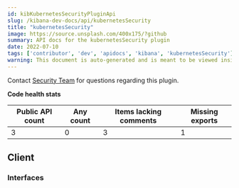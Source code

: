 ```yaml
---
id: kibKubernetesSecurityPluginApi
slug: /kibana-dev-docs/api/kubernetesSecurity
title: "kubernetesSecurity"
image: https://source.unsplash.com/400x175/?github
summary: API docs for the kubernetesSecurity plugin
date: 2022-07-10
tags: ['contributor', 'dev', 'apidocs', 'kibana', 'kubernetesSecurity']
warning: This document is auto-generated and is meant to be viewed inside our experimental, new docs system. Reach out in #docs-engineering for more info.
---
```




Contact [Security Team](https://github.com/orgs/elastic/teams/security-team) for questions regarding this plugin.

**Code health stats**

| Public API count  | Any count | Items lacking comments | Missing exports |
|-------------------|-----------|------------------------|-----------------|
| 3 | 0 | 3 | 1 |

## Client

### Interfaces
<DocDefinitionList data={kubernetesSecurityObj.client.interfaces}/>


